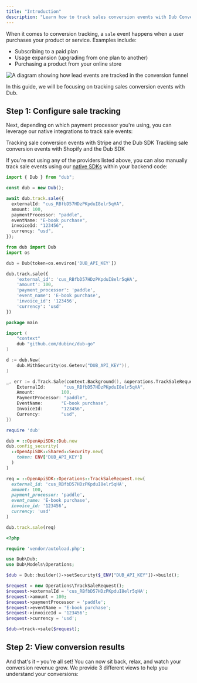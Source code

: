 ```yaml
---
title: "Introduction"
description: "Learn how to track sales conversion events with Dub Conversions"
---
```



When it comes to conversion tracking, a `sale` event happens when a user purchases your product or service. Examples include:

- Subscribing to a paid plan
- Usage expansion (upgrading from one plan to another)
- Purchasing a product from your online store

<Frame>
  <img
    className="rounded-lg border border-gray-100"
    src="https://assets.dub.co/help/conversion-sale-event.png"
    alt="A diagram showing how lead events are tracked in the conversion funnel"
  />
</Frame>

In this guide, we will be focusing on tracking sales conversion events with Dub.

<SalesPrerequisites />

## Step 1: Configure sale tracking

Next, depending on which payment processor you're using, you can leverage our native integrations to track sale events:

<CardGroup cols={1}>
  <Card
    title="Stripe"
    icon="stripe"
    href="/conversions/sales/stripe"
    horizontal
  >
    Tracking sale conversion events with Stripe and the Dub SDK
  </Card>
  <Card
    title="Shopify"
    icon="shopify"
    href="/conversions/sales/shopify"
    horizontal
  >
    Tracking sale conversion events with Shopify and the Dub SDK
  </Card>
</CardGroup>

If you're not using any of the providers listed above, you can also manually track sale events using our [native SDKs](/sdks/overview) within your backend code:

<CodeGroup>

```typescript TypeScript
import { Dub } from "dub";

const dub = new Dub();

await dub.track.sale({
  externalId: "cus_RBfbD57HDzPKpduI8elr5qHA",
  amount: 100,
  paymentProcessor: "paddle",
  eventName: "E-book purchase",
  invoiceId: "123456",
  currency: "usd",
});
```

```python Python
from dub import Dub
import os

dub = Dub(token=os.environ['DUB_API_KEY'])

dub.track.sale({
    'external_id': 'cus_RBfbD57HDzPKpduI8elr5qHA',
    'amount': 100,
    'payment_processor': 'paddle',
    'event_name': 'E-book purchase',
    'invoice_id': '123456',
    'currency': 'usd'
})
```

```go Go
package main

import (
    "context"
    dub "github.com/dubinc/dub-go"
)

d := dub.New(
    dub.WithSecurity(os.Getenv("DUB_API_KEY")),
)

_, err := d.Track.Sale(context.Background(), &operations.TrackSaleRequest{
    ExternalId:       "cus_RBfbD57HDzPKpduI8elr5qHA",
    Amount:          100,
    PaymentProcessor: "paddle",
    EventName:       "E-book purchase",
    InvoiceId:       "123456",
    Currency:        "usd",
})
```

```ruby Ruby
require 'dub'

dub = ::OpenApiSDK::Dub.new
dub.config_security(
  ::OpenApiSDK::Shared::Security.new(
    token: ENV['DUB_API_KEY']
  )
)

req = ::OpenApiSDK::Operations::TrackSaleRequest.new(
  external_id: 'cus_RBfbD57HDzPKpduI8elr5qHA',
  amount: 100,
  payment_processor: 'paddle',
  event_name: 'E-book purchase',
  invoice_id: '123456',
  currency: 'usd'
)

dub.track.sale(req)
```

```php PHP
<?php

require 'vendor/autoload.php';

use Dub\Dub;
use Dub\Models\Operations;

$dub = Dub::builder()->setSecurity($_ENV["DUB_API_KEY"])->build();

$request = new Operations\TrackSaleRequest();
$request->externalId = 'cus_RBfbD57HDzPKpduI8elr5qHA';
$request->amount = 100;
$request->paymentProcessor = 'paddle';
$request->eventName = 'E-book purchase';
$request->invoiceId = '123456';
$request->currency = 'usd';

$dub->track->sale($request);
```

</CodeGroup>

<SaleAttributes />

## Step 2: View conversion results

And that's it – you're all set! You can now sit back, relax, and watch your conversion revenue grow. We provide 3 different views to help you understand your conversions:

<ViewConversions />
